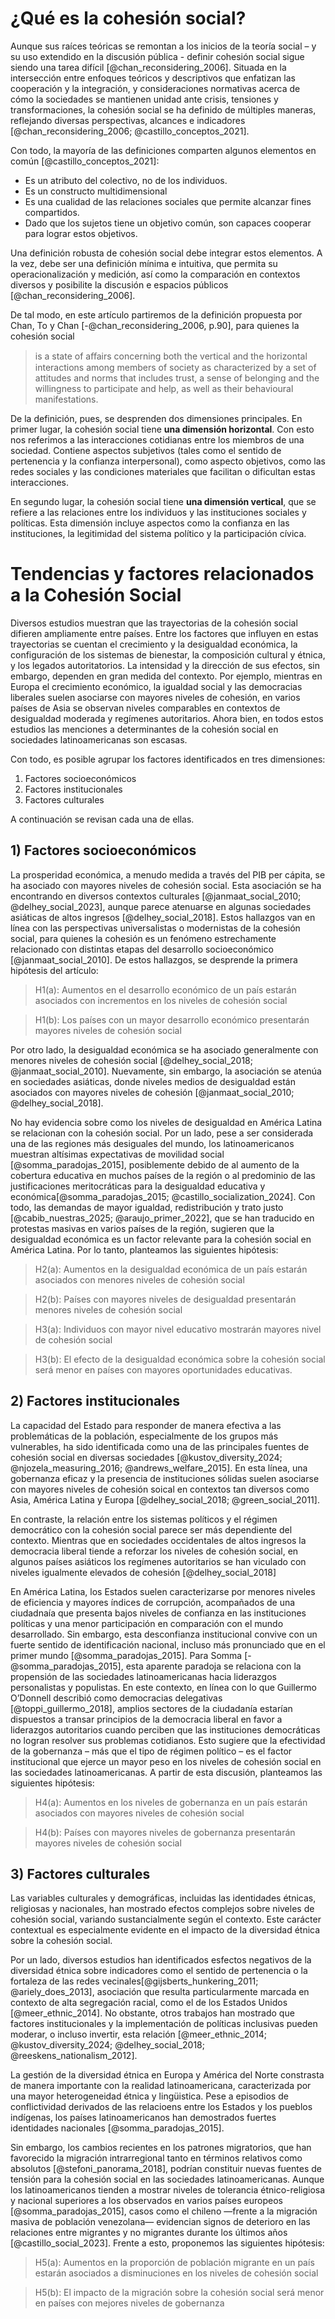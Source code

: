 # ¿Qué es la cohesión social?

Aunque sus raíces teóricas se remontan a los inicios de la teoría social -- y su uso extendido en la discusión pública - definir cohesión social sigue siendo una tarea difícil [@chan_reconsidering_2006]. Situada en la intersección entre enfoques teóricos y descriptivos que enfatizan las cooperación y la integración, y consideraciones normativas acerca de cómo la sociedades se mantienen unidad ante crisis, tensiones y transformaciones, la cohesión social se ha definido de múltiples maneras, reflejando diversas perspectivas, alcances e indicadores [@chan_reconsidering_2006; @castillo_conceptos_2021].

Con todo, la mayoría de las definiciones comparten algunos elementos en común [@castillo_conceptos_2021]:

-   Es un atributo del colectivo, no de los individuos.
-   Es un constructo multidimensional
-   Es una cualidad de las relaciones sociales que permite alcanzar fines compartidos.
-   Dado que los sujetos tiene un objetivo común, son capaces cooperar para lograr estos objetivos.

Una definición robusta de cohesión social debe integrar estos elementos. A la vez, debe ser una definición mínima e intuitiva, que permita su operacionalización y medición, así como la comparación en contextos diversos y posibilite la discusión e espacios públicos [@chan_reconsidering_2006].

De tal modo, en este artículo partiremos de la definición propuesta por Chan, To y Chan [-@chan_reconsidering_2006, p.90], para quienes la cohesión social

> is a state of aﬀairs concerning both the vertical and the horizontal interactions among members of society as characterized by a set of attitudes and norms that includes trust, a sense of belonging and the willingness to participate and help, as well as their behavioural manifestations.

De la definición, pues, se desprenden dos dimensiones principales. En primer lugar, la cohesión social tiene **una dimensión horizontal**. Con esto nos referimos a las interacciones cotidianas entre los miembros de una sociedad. Contiene aspectos subjetivos (tales como el sentido de pertenencia y la confianza interpersonal), como aspecto objetivos, como las redes sociales y las condiciones materiales que facilitan o dificultan estas interacciones.

En segundo lugar, la cohesión social tiene **una dimensión vertical**, que se refiere a las relaciones entre los individuos y las instituciones sociales y políticas. Esta dimensión incluye aspectos como la confianza en las instituciones, la legitimidad del sistema político y la participación cívica.

# Tendencias y factores relacionados a la Cohesión Social

Diversos estudios muestran que las trayectorias de la cohesión social difieren ampliamente entre países. Entre los factores que influyen en estas trayectorias se cuentan el crecimiento y la desigualdad económica, la configuración de los sistemas de bienestar, la composición cultural y étnica, y los legados autoritatorios. La intensidad y la dirección de sus efectos, sin embargo, dependen en gran medida del contexto. Por ejemplo, mientras en Europa el crecimiento económico, la igualdad social y las democracias liberales suelen asociarse con mayores niveles de cohesión, en varios países de Asia se observan niveles comparables en contextos de desigualdad moderada y regímenes autoritarios. Ahora bien, en todos estos estudios las menciones a determinantes de la cohesión social en sociedades latinoamericanas son escasas.

Con todo, es posible agrupar los factores identificados en tres dimensiones:

1.  Factores socioeconómicos
2.  Factores institucionales
3.  Factores culturales

A continuación se revisan cada una de ellas.

## 1) Factores socioeconómicos

La prosperidad económica, a menudo medida a través del PIB per cápita, se ha asociado con mayores niveles de cohesión social. Esta asociación se ha encontrando en diversos contextos culturales [@janmaat_social_2010; @delhey_social_2023], aunque parece atenuarse en algunas sociedades asiáticas de altos ingresos [@delhey_social_2018]. Estos hallazgos van en línea con las perspectivas universalistas o modernistas de la cohesión social, para quienes la cohesión es un fenómeno estrechamente relacionado con distintas etapas del desarrollo socioeconómico [@janmaat_social_2010]. De estos hallazgos, se desprende la primera hipótesis del artículo:

> H1(a): Aumentos en el desarrollo económico de un país estarán asociados con incrementos en los niveles de cohesión social

> H1(b): Los países con un mayor desarrollo económico presentarán mayores niveles de cohesión social

Por otro lado, la desigualdad económica se ha asociado generalmente con menores niveles de cohesión social [@delhey_social_2018; @janmaat_social_2010]. Nuevamente, sin embargo, la asociación se atenúa en sociedades asiáticas, donde niveles medios de desigualdad están asociados con mayores niveles de cohesión [@janmaat_social_2010; @delhey_social_2018].

No hay evidencia sobre como los niveles de desigualdad en América Latina se relacionan con la cohesión social. Por un lado, pese a ser considerada una de las regiones más desiguales del mundo, los latinoamericanos muestran altísimas expectativas de movilidad social [@somma_paradojas_2015], posiblemente debido de al aumento de la cobertura educativa en muchos países de la región o al predominio de las justificaciones meritocráticas para la desigualdad educativa y económica[@somma_paradojas_2015; @castillo_socialization_2024]. Con todo, las demandas de mayor igualdad, redistribución y trato justo [@cabib_nuestras_2025; @araujo_primer_2022], que se han traducido en protestas masivas en varios países de la región, sugieren que la desigualdad económica es un factor relevante para la cohesión social en América Latina. Por lo tanto, planteamos las siguientes hipótesis:

> H2(a): Aumentos en la desigualdad económica de un país estarán asociados con menores niveles de cohesión social

> H2(b): Países con mayores niveles de desigualdad presentarán menores niveles de cohesión social

> H3(a): Individuos con mayor nivel educativo mostrarán mayores nivel de cohesión social

> H3(b): El efecto de la desigualdad económica sobre la cohesión social será menor en países con mayores oportunidades educativas.


## 2) Factores institucionales

La capacidad del Estado para responder de manera efectiva a las problemáticas de la población, especialmente de los grupos más vulnerables, ha sido identificada como una de las principales fuentes de cohesión social en diversas sociedades [@kustov_diversity_2024; @njozela_measuring_2016; @andrews_welfare_2015]. En esta línea, una gobernanza eficaz y la presencia de instituciones sólidas suelen asociarse con mayores niveles de cohesión soical en contextos tan diversos como Asia, América Latina y Europa [@delhey_social_2018; @green_social_2011].

En contraste, la relación entre los sistemas políticos y el régimen democrático con la cohesión social parece ser más dependiente del contexto. Mientras que en sociedades occidentales de altos ingresos la democracia liberal tiende a reforzar los niveles de cohesión social, en algunos países asiáticos los regímenes autoritarios se han viculado con niveles igualmente elevados de cohesión [@delhey_social_2018]

En América Latina, los Estados suelen caracterizarse por menores niveles de eficiencia y mayores índices de corrupción, acompañados de una ciudadnaía que presenta bajos niveles de confianza en las instituciones políticas y una menor participación en comparación con el mundo desarrollado. Sin embargo, esta desconfianza institucional convive con un fuerte sentido de identificación nacional, incluso más pronunciado que en el primer mundo [@somma_paradojas_2015]. Para Somma [-@somma_paradojas_2015], esta aparente paradoja se relaciona con la propensión de las sociedades latinoamericanas hacia liderazgos personalistas y populistas. En este contexto, en línea con lo que Guillermo O'Donnell describió como democracias delegativas [@toppi_guillermo_2018], amplios sectores de la ciudadanía estarían dispuestos a transar principios de la democracia liberal en favor a liderazgos autoritarios cuando perciben que las instituciones democráticas no logran resolver sus problemas cotidianos. Esto sugiere que la efectividad de la gobernanza -- más que el tipo de régimen político -- es el factor institucional que ejerce un mayor peso en los niveles de cohesión social en las sociedades latinoamericanas. A partir de esta discusión, planteamos las siguientes hipótesis:

> H4(a): Aumentos en los niveles de gobernanza en un país estarán asociados con mayores niveles de cohesión social

> H4(b): Países con mayores niveles de gobernanza presentarán mayores niveles de cohesión social

## 3) Factores culturales

Las variables culturales y demográficas, incluidas las identidades étnicas, religiosas y nacionales, han mostrado efectos complejos sobre niveles de cohesión social, variando sustancialmente según el contexto. Este carácter contextual es especialmente evidente en el impacto de la diversidad étnica sobre la cohesión social.

Por un lado, diversos estudios han identificados esfectos negativos de la diversidad étnica sobre indicadores como el sentido de pertenencia o la fortaleza de las redes vecinales[@gijsberts_hunkering_2011; @ariely_does_2013], asociación que resulta particularmente marcada en contexto de alta segregación racial, como el de los Estados Unidos [@meer_ethnic_2014]. No obstante, otros trabajos han mostrado que factores institucionales y la implementación de políticas inclusivas pueden moderar, o incluso invertir, esta relación [@meer_ethnic_2014; @kustov_diversity_2024; @delhey_social_2018; @reeskens_nationalism_2012].

La gestión de la diversidad étnica en Europa y América del Norte constrasta de manera importante con la realidad latinoamericana, caracterizada por una mayor heterogeneidad étnica y lingüistica. Pese a episodios de conflictividad derivados de las relacioens entre los Estados y los pueblos indígenas, los países latinoamericanos han demostrados fuertes identidades nacionales [@somma_paradojas_2015].

Sin embargo, los cambios recientes en los patrones migratorios, que han favorecido la migración intrarregional tanto en términos relativos como absolutos [@stefoni_panorama_2018], podrían constituir nuevas fuentes de tensión para la cohesión social en las sociedades latinoamericanas. Aunque los latinoamericanos tienden a mostrar niveles de tolerancia étnico-religiosa y nacional superiores a los observados en varios países europeos [@somma_paradojas_2015], casos como el chileno —frente a la migración masiva de población venezolana— evidencian signos de deterioro en las relaciones entre migrantes y no migrantes durante los últimos años [@castillo_social_2023]. Frente a esto, proponemos las siguientes hipótesis:

> H5(a): Aumentos en la proporción de población migrante en un país estarán asociados a disminuciones en los niveles de cohesión social

> H5(b): El impacto de la migración sobre la cohesión social será menor en países con mejores niveles de gobernanza

<!-- El efecto de la religiosidad sobre la cohesión social también ha sido objeto de estudio. Una mayor religiosidad y heterogeneidad religiosa puede estar asociada a mayores niveles de confianza interpersonal y participación cívica [@schnabel_god_2014]. Estos hallazgos se centran principalmente en el contexto cultural europeo, y no se refieren a la realidad latinoamericana, donde el catolicisimo ha sido la religión predominante en la mayoría de los países del continente desde la colonización española y portuguesa. Sin embargo, debido al auge del pentecostalismo (como en Brasil o en los países centroamericanos) y al crecimiento de la población no religiosa (como en Argentina, Chile y Uruguay), la hegemonía católica en América Latina ha comenzado a debilitarse [@valenzuela_creen_2013]. Este cambio en el panorama religioso podría tener implicancias importantes para la cohesión social en la región, particularmente si como se ha observado en el caso chileno, el debilitamiento de las identidades religiosas tradicionales se ha asociado a procesos de individuación y de desafección institucional [@bravovega_religious_2024; @cortesparedes_autonomia_2022]. -->
